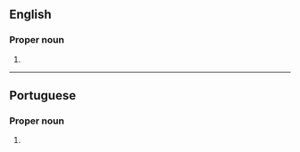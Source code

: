 ==English==

===Proper noun===
{{en-proper noun|head=Boa Vista}}

# {{place:state capital of Brazil|en|state=Roraima}}

----

==Portuguese==

===Proper noun===
{{pt-proper noun|head=[[bom|Boa]] [[vista|Vista]]}}

# {{place:state capital of Brazil|pt|Boa Vista|state=Roraima}}